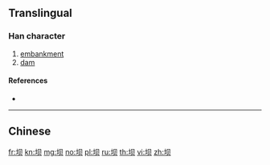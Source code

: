 {{character info/new}}
{{also|壩}}
==Translingual==

===Han character===
{{Han char|rn=32|rad=土|as=04|sn=7|four=|canj=GBO|ids=⿰土贝}}

# [[embankment]]
# [[dam]]

====References====
* {{Han ref|kx=0226.101|hdz=10422.170|uh=575D|ud=22365}}

----

==Chinese==
{{zh-see|壩}}

[[fr:坝]]
[[kn:坝]]
[[mg:坝]]
[[no:坝]]
[[pl:坝]]
[[ru:坝]]
[[th:坝]]
[[vi:坝]]
[[zh:坝]]